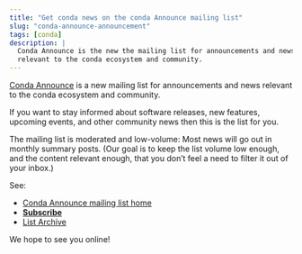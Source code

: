 ```yaml
---
title: "Get conda news on the conda Announce mailing list"
slug: "conda-announce-announcement"
tags: [conda]
description: |
  Conda Announce is the new the mailing list for announcements and news
  relevant to the conda ecosystem and community.
---
```


[Conda Announce](https://lists.conda.org/wws/info/announce) is a new mailing list for announcements and news relevant to the conda ecosystem and community.

If you want to stay informed about software releases, new features, upcoming events, and other community news then this is the list for you.

The mailing list is moderated and low-volume: Most news will go out in monthly summary posts. (Our goal is to keep the list volume low enough, and the content relevant enough, that you don’t feel a need to filter it out of your inbox.)

See:

- [Conda Announce mailing list home](https://lists.conda.org/wws/info/announce)
- [**Subscribe**](https://lists.conda.org/wws/subscribe/announce)
- [List Archive](https://lists.conda.org/wws/arc/announce)

We hope to see you online!
